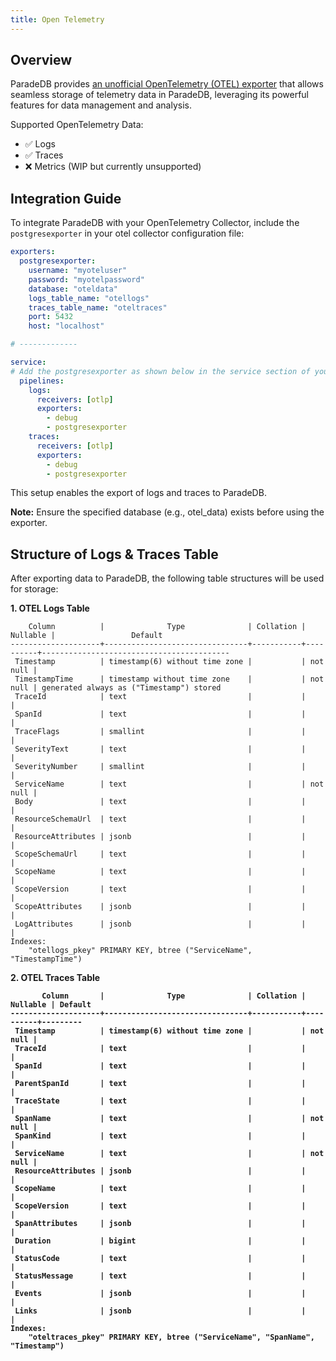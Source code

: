 ```yaml
---
title: Open Telemetry
---
```


## Overview

ParadeDB provides <a href="https://github.com/destrex271/postgresexporter">an unofficial OpenTelemetry (OTEL) exporter</a> that allows seamless storage of telemetry data in ParadeDB, leveraging its powerful features for data management and analysis.

Supported OpenTelemetry Data:

 - ✅ Logs
 - ✅ Traces
 - ❌ Metrics (WIP but currently unsupported)


## Integration Guide 

To integrate ParadeDB with your OpenTelemetry Collector, include the `postgresexporter` in your otel collector configuration file:

```yaml
exporters:
  postgresexporter:
    username: "myoteluser"
    password: "myotelpassword"
    database: "oteldata"
    logs_table_name: "otellogs"
    traces_table_name: "oteltraces"
    port: 5432
    host: "localhost"

# -------------

service:
# Add the postgresexporter as shown below in the service section of your collector config
  pipelines:
    logs:
      receivers: [otlp]
      exporters:
        - debug
        - postgresexporter
    traces:
      receivers: [otlp]
      exporters:
        - debug
        - postgresexporter
```

This setup enables the export of logs and traces to ParadeDB.

<b>Note:</b> Ensure the specified database (e.g., otel_data) exists before using the exporter.

## Structure of Logs & Traces Table

After exporting data to ParadeDB, the following table structures will be used for storage:

<b>1. OTEL Logs Table</b>

```
    Column          |              Type              | Collation | Nullable |                 Default                  
--------------------+--------------------------------+-----------+----------+------------------------------------------
 Timestamp          | timestamp(6) without time zone |           | not null | 
 TimestampTime      | timestamp without time zone    |           | not null | generated always as ("Timestamp") stored
 TraceId            | text                           |           |          | 
 SpanId             | text                           |           |          | 
 TraceFlags         | smallint                       |           |          | 
 SeverityText       | text                           |           |          | 
 SeverityNumber     | smallint                       |           |          | 
 ServiceName        | text                           |           | not null | 
 Body               | text                           |           |          | 
 ResourceSchemaUrl  | text                           |           |          | 
 ResourceAttributes | jsonb                          |           |          | 
 ScopeSchemaUrl     | text                           |           |          | 
 ScopeName          | text                           |           |          | 
 ScopeVersion       | text                           |           |          | 
 ScopeAttributes    | jsonb                          |           |          | 
 LogAttributes      | jsonb                          |           |          | 
Indexes:
    "otellogs_pkey" PRIMARY KEY, btree ("ServiceName", "TimestampTime")
```

<b>2. OTEL Traces Table<b>

```
       Column       |              Type              | Collation | Nullable | Default 
--------------------+--------------------------------+-----------+----------+---------
 Timestamp          | timestamp(6) without time zone |           | not null | 
 TraceId            | text                           |           |          | 
 SpanId             | text                           |           |          | 
 ParentSpanId       | text                           |           |          | 
 TraceState         | text                           |           |          | 
 SpanName           | text                           |           | not null | 
 SpanKind           | text                           |           |          | 
 ServiceName        | text                           |           | not null | 
 ResourceAttributes | jsonb                          |           |          | 
 ScopeName          | text                           |           |          | 
 ScopeVersion       | text                           |           |          | 
 SpanAttributes     | jsonb                          |           |          | 
 Duration           | bigint                         |           |          | 
 StatusCode         | text                           |           |          | 
 StatusMessage      | text                           |           |          | 
 Events             | jsonb                          |           |          | 
 Links              | jsonb                          |           |          | 
Indexes:
    "oteltraces_pkey" PRIMARY KEY, btree ("ServiceName", "SpanName", "Timestamp")
```
